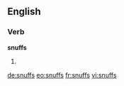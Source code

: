 ==English==

===Verb===
'''snuffs'''

# {{third-person singular of|snuff}}

[[de:snuffs]]
[[eo:snuffs]]
[[fr:snuffs]]
[[vi:snuffs]]